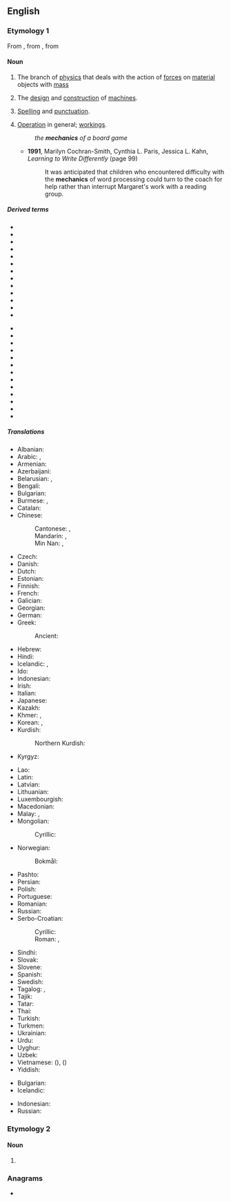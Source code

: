 ==English==
{{wikipedia}}

===Etymology 1===
From {{der|en|la|mechanicus}}, from {{der|en|grc|μηχανικός}}, from {{m|grc|μηχανή||machine, tool}}

====Noun====
{{en-noun|-}}

# {{lb|en|physics}} The branch of [[physics]] that deals with the action of [[force]]s on [[material]] objects with [[mass]]
# The [[design]] and [[construction]] of [[machine]]s.
# {{lb|en|writing}} [[spelling|Spelling]] and [[punctuation]].
# [[operation|Operation]] in general; [[workings]].
#: ''the '''mechanics''' of a board game''
#* '''1991''', Marilyn Cochran-Smith, Cynthia L. Paris, Jessica L. Kahn, ''Learning to Write Differently'' (page 99)
#*: It was anticipated that children who encountered difficulty with the '''mechanics''' of word processing could turn to the coach for help rather than interrupt Margaret's work with a reading group.

=====Derived terms=====
{{rel-top|Derived terms}}
* {{l|en|aeromechanics}}
* {{l|en|analytic mechanics}}
* {{l|en|biomechanics}}
* {{l|en|body mechanics}}
* {{l|en|celestial mechanics}}
* {{l|en|classical mechanics}}
* {{l|en|electromechanics}}
* {{l|en|fluid mechanics}}
* {{l|en|gas mechanics}}
* {{l|en|hereditary mechanics}}
* {{l|en|hydromechanics}}
* {{l|en|magnetomechanics}}
* {{l|en|matrix mechanics}}
{{rel-mid}}
* {{l|en|micromechanics}}
* {{l|en|molecular mechanics}}
* {{l|en|Newtonian mechanics}}
* {{l|en|nonquantum mechanics}}
* {{l|en|nonrelativistic mechanics}}
* {{l|en|particle mechanics}}
* {{l|en|quantum mechanics}}
* {{l|en|rational mechanics}}
* {{l|en|relativistic mechanics}}
* {{l|en|rock mechanics}}
* {{l|en|soil mechanics}}
* {{l|en|statistical mechanics}}
* {{l|en|wave mechanics}}
{{rel-bottom}}

=====Translations=====
{{trans-top|a branch of physics}}
* Albanian: {{t+|sq|mekanikë|f}}
* Arabic: {{t+|ar|مِيكَانِيكَا|f|tr=mikānikā}}, {{t|ar|مِيكَانِيكِيَّة|f}}
* Armenian: {{t+|hy|մեխանիկա}}
* Azerbaijani: {{t|az|mexanika}}
* Belarusian: {{t|be|меха́ніка|f}}, {{t|be|мэха́ніка|f}}
* Bengali: {{t|bn|বলবিজ্ঞান}}
* Bulgarian: {{t+|bg|меха́ника|f}}
* Burmese: {{t|my|စက်ပြင်}}, {{t|my|မက္ကင်းနစ်}}
* Catalan: {{t+|ca|mecànica|f}}
* Chinese:
*: Cantonese: {{t|yue|力學}}, {{t|yue|力学|tr=lik6 hok6}}
*: Mandarin: {{t+|cmn|力學}}, {{t+|cmn|力学|tr=lìxué}}
*: Min Nan: {{t+|nan|力學}}, {{t|nan|力学|tr=le̍k-ha̍k}}
* Czech: {{t+|cs|mechanika|f}}
* Danish: {{t|da|mekanik|c}}
* Dutch: {{t+|nl|mechanica|f}}
* Estonian: {{t|et|mehaanika}}
* Finnish: {{t+|fi|mekaniikka}}
* French: {{t+|fr|mécanique|f}}
* Galician: {{t+|gl|mecánica}}
* Georgian: {{t|ka|მექანიკა}}
* German: {{t+|de|Mechanik|f}}
* Greek: {{t+|el|μηχανική|f}}
*: Ancient: {{t|grc|μηχανική|f}}
* Hebrew: {{t+|he|מֶכָנִיקָה|f|tr=mekhaniká}}
* Hindi: {{t+|hi|यांत्रिकी|f}}
* Icelandic: {{t|is|aflfræði|f}}, {{t|is|kraftfræði|f}}
* Ido: {{t+|io|mekaniko}}
* Indonesian: {{t+|id|mekanika}}
* Irish: {{t|ga|meicnic|f}}
* Italian: {{t+|it|meccanica|f}}
* Japanese: {{t+|ja|力学|tr=りきがく, rikigaku}}
* Kazakh: {{t|kk|механика}}
* Khmer: {{t|km|យន្តសិក្សា}}, {{t|km|យន្តសាស្ត្រ}}
* Korean: {{t+|ko|역학 (力學)}}, {{t|ko|력학 (力學)}} {{qualifier|North Korea}}
* Kurdish:
*: Northern Kurdish: {{t+|kmr|mekanîk}}
* Kyrgyz: {{t|ky|механика}}
{{trans-mid}}
* Lao: {{t+|lo|ກົນລະສາດ}}
* Latin: {{t|la|mēchanicus|m}}
* Latvian: {{t|lv|mehānika|f}}
* Lithuanian: {{t|lt|mechanika|f}}
* Luxembourgish: {{t|lb|Mechanik|f}}
* Macedonian: {{t|mk|механика|f}}
* Malay: {{t|ms|kaji daya}}, {{t|ms|mekanik}}
* Mongolian:
*: Cyrillic: {{t+|mn|механик}}
* Norwegian: {{t|no|mekanikk}}
*: Bokmål: {{t|nb|mekanikk|m}}
* Pashto: {{t|ps|ميخانيک|m|tr=mexāník}}
* Persian: {{t+|fa|مکانیک|tr=mekânik}}
* Polish: {{t+|pl|mechanika|f}}
* Portuguese: {{t+|pt|mecânica|f}}
* Romanian: {{t+|ro|mecanică|f}}
* Russian: {{t+|ru|меха́ника|f}}
* Serbo-Croatian:
*: Cyrillic: {{t|sh|механика|f}}
*: Roman: {{t+|sh|mehànika|f}}, 
* Sindhi: {{t+|sd|ميڪانيات|f}}
* Slovak: {{t|sk|mechanika|f}}
* Slovene: {{t+|sl|mehanika|f}}
* Spanish: {{t+|es|mecánica|f}}
* Swedish: {{t+|sv|mekanik|c}}
* Tagalog: {{t|tl|sigwasan}}, {{t|tl|dalubsigwasan}}
* Tajik: {{t|tg|механика}}
* Tatar: {{t|tt|механика}}
* Thai: {{t+|th|กลศาสตร์}}
* Turkish: {{t+|tr|mekanik}}
* Turkmen: {{t|tk|mehanika}}
* Ukrainian: {{t|uk|меха́ніка|f}}
* Urdu: {{t|ur|میکانیات|p}}
* Uyghur: {{t|ug|مېخانىكا}}
* Uzbek: {{t+|uz|mexanika}}
* Vietnamese: {{t|vi|lực học}} ({{t|vi|力學}}), {{t|vi|cơ học}} ({{t|vi|機學}})
* Yiddish: {{t|yi|מעכאניק}}
{{trans-bottom}}

{{trans-top|the design and construction of machines}}
* Bulgarian: {{t|bg|машинострое́не|n}}
* Icelandic: {{t|is|vélfræði|f}}
{{trans-mid}}
* Indonesian: {{t+|id|mekanika}}
* Russian: {{t+|ru|машинострое́ние|n}}
{{trans-bottom}}

===Etymology 2===

====Noun====
{{head|en|noun form}}

# {{plural of|en|mechanic}}

===Anagrams===
* {{anagrams|en|a=accehimns|mischance}}